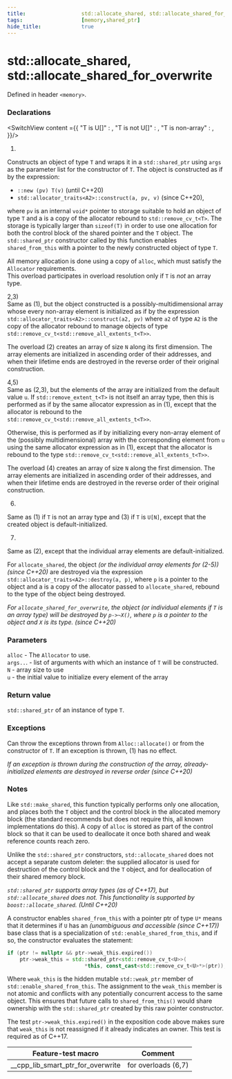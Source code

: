 ```yaml
---
title:                  std::allocate_shared, std::allocate_shared_for_overwrite
tags:                   [memory,shared_ptr]
hide_title:             true
---
```





# std::allocate_shared, std::allocate_shared_for_overwrite

Defined in header `<memory>`.

### Declarations

<SwitchView content ={{
    "T is U[]" : <IsU />,
    "T is not U[]" : <IsNotU />,
    "T is non-array" : <IsNonArray />,
}}/>

1) <br/>
Constructs an object of type `T` and wraps it in a `std::shared_ptr` using `args` as the parameter list for the constructor of `T`. 
The object is constructed as if by the expression: 
* `::new (pv) T(v)` (until C++20)
* `std::allocator_traits<A2>::construct(a, pv, v)` (since C++20), 

where `pv` is an internal `void*` pointer to storage suitable to hold an object of type `T` and a is a copy of the allocator rebound to `std::remove_cv_t<T>`.
The storage is typically larger than `sizeof(T)` in order to use one allocation for both the control block of the shared pointer and the `T` object. 
The `std::shared_ptr` constructor called by this function enables `shared_from_this` with a pointer to the newly constructed object of type `T`. <br/>

All memory allocation is done using a copy of `alloc`, which must satisfy the `Allocator` requirements. <br/>
This overload participates in overload resolution only if `T` is *not* an array type.<br/>

2,3) <br/>
Same as (1), but the object constructed is a possibly-multidimensional array whose every non-array element is initialized as if by the expression `std::allocator_traits<A2>::construct(a2, pv)` 
where `a2` of type `A2` is the copy of the allocator rebound to manage objects of type `std::remove_cv_t<std::remove_all_extents_t<T>>`. 

The overload (2) creates an array of size `N` along its first dimension. The array elements are initialized in ascending order of their addresses, 
and when their lifetime ends are destroyed in the reverse order of their original construction.

4,5) <br/>
Same as (2,3), but the elements of the array are initialized from the default value `u`. If `std::remove_extent_t<T>` is not itself an array type, 
then this is performed as if by the same allocator expression as in (1), except that the allocator is rebound to the `std::remove_cv_t<std::remove_all_extents_t<T>>`. 

Otherwise, this is performed as if by initializing every non-array element of the (possibly multidimensional) array with the corresponding element from `u` using the same allocator 
expression as in (1), except that the allocator is rebound to the type `std::remove_cv_t<std::remove_all_extents_t<T>>`. 

The overload (4) creates an array of size `N` along the first dimension. The array elements are initialized in ascending order of their addresses, 
and when their lifetime ends are destroyed in the reverse order of their original construction.

6) <br/>
Same as (1) if `T` is not an array type and (3) if `T` is `U[N]`, except that the created object is default-initialized.

7) <br/> 
Same as (2), except that the individual array elements are default-initialized.

For `allocate_shared`, the object *(or the individual array elements for (2-5)) (since C++20)* are destroyed via the expression `std::allocator_traits<A2>::destroy(a, p)`,
where `p` is a pointer to the object and a is a copy of the allocator passed to `allocate_shared`, rebound to the type of the object being destroyed.


*For `allocate_shared_for_overwrite`, the object (or individual elements if `T` is an array type) will be destroyed by `p->~X()`, where `p` 
is a pointer to the object and `X` is its type. (since C++20)*


### Parameters

`alloc`	-	The `Allocator` to use. <br/>
`args..`.	-	list of arguments with which an instance of `T` will be constructed.<br/>
`N`	-	array size to use<br/>
`u`	-	the initial value to initialize every element of the array<br/>

### Return value

`std::shared_ptr` of an instance of type `T`.

### Exceptions

Can throw the exceptions thrown from `Alloc::allocate()` or from the constructor of `T`. 
If an exception is thrown, (1) has no effect. 

*If an exception is thrown during the construction of the array, already-initialized elements are destroyed in reverse order (since C++20)*

### Notes

Like `std::make_shared`, this function typically performs only one allocation, and places both the `T` object and the control block in the allocated memory block 
(the standard recommends but does not require this, all known implementations do this). A copy of `alloc` is stored as part of the control block so that it can be used to 
deallocate it once both shared and weak reference counts reach zero.

Unlike the `std::shared_ptr` constructors, `std::allocate_shared` does not accept a separate custom deleter: the supplied allocator is used for destruction of the control block 
and the `T` object, and for deallocation of their shared memory block.


*`std::shared_ptr` supports array types (as of C++17), but `std::allocate_shared` does not. This functionality is supported by `boost::allocate_shared`. (Until C++20)*

A constructor enables `shared_from_this` with a pointer ptr of type `U*` means that it determines if `U` has an *(unambiguous and accessible (since C++17))* base 
class that is a specialization of `std::enable_shared_from_this`, and if so, the constructor evaluates the statement:

```cpp
if (ptr != nullptr && ptr->weak_this.expired())
    ptr->weak_this = std::shared_ptr<std::remove_cv_t<U>>(
                         *this, const_cast<std::remove_cv_t<U>*>(ptr));
```

Where `weak_this` is the hidden mutable `std::weak_ptr` member of `std::enable_shared_from_this`. 
The assignment to the `weak_this` member is not atomic and conflicts with any potentially concurrent access to the same object. 
This ensures that future calls to `shared_from_this()` would share ownership with the `std::shared_ptr` created by this raw pointer constructor.

The test `ptr->weak_this.expired()` in the exposition code above makes sure that `weak_this` is not reassigned if it already indicates an owner. This test is required as of C++17.

| Feature-test macro	|Comment|
|:--:|:--:|
|__cpp_lib_smart_ptr_for_overwrite|	for overloads (6,7)|